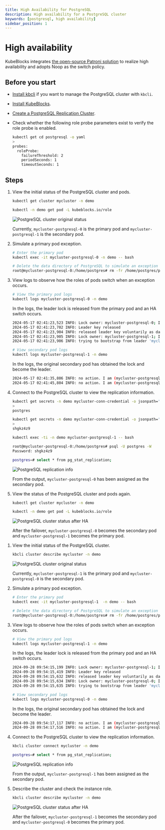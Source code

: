 ```yaml
---
title: High Availability for PostgreSQL
description: High availability for a PostgreSQL cluster
keywords: [postgresql, high availability]
sidebar_position: 1
---
```



# High availability

KubeBlocks integrates [the open-source Patroni solution](https://patroni.readthedocs.io/en/latest/) to realize high availability and adopts Noop as the switch policy.

## Before you start

* [Install kbcli](./../../installation/install-kbcli.md) if you want to manage the PostgreSQL cluster with `kbcli`.
* [Install KubeBlocks](./../../installation/install-kubeblocks.md).
* [Create a PostgreSQL Replication Cluster](./../cluster-management/create-and-connect-a-postgresql-cluster.md#create-a-postgresql-cluster).
* Check whether the following role probe parameters exist to verify the role probe is enabled.

    ```bash
    kubectl get cd postgresql -o yaml
    >
    probes:
      roleProbe:
        failureThreshold: 2
        periodSeconds: 1
        timeoutSeconds: 1
    ```

## Steps

<Tabs>

<TabItem value="kubectl" label="kubectl" default>

1. View the initial status of the PostgreSQL cluster and pods.

   ```bash
   kubectl get cluster mycluster -n demo

   kubectl -n demo get pod -L kubeblocks.io/role
   ```

   ![PostgreSQL cluster original status](/img/docs/api-ha-pg-original-status.png)

   Currently, `mycluster-postgresql-0` is the primary pod and `mycluster-postgresql-1` is the secondary pod.

2. Simulate a primary pod exception.

   ```bash
   # Enter the primary pod
   kubectl exec -it mycluster-postgresql-0 -n demo -- bash

   # Delete the data directory of PostgreSQL to simulate an exception
   root@mycluster-postgresql-0:/home/postgres# rm -fr /home/postgres/pgdata/pgroot/data
   ```

3. View logs to observe how the roles of pods switch  when an exception occurs.

   ```bash
   # View the primary pod logs
   kubectl logs mycluster-postgresql-0 -n demo
   ```

   In the logs, the leader lock is released from the primary pod and an HA switch occurs.

   ```bash
   2024-05-17 02:41:23,523 INFO: Lock owner: mycluster-postgresql-0; I am mycluster-postgresql-0
   2024-05-17 02:41:23,702 INFO: Leader key released
   2024-05-17 02:41:23,904 INFO: released leader key voluntarily as data dir empty and currently leader
   2024-05-17 02:41:23,905 INFO: Lock owner: mycluster-postgresql-1; I am mycluster-postgresql-0
   2024-05-17 02:41:23,906 INFO: trying to bootstrap from leader 'mycluster-postgresql-1'
   ```

   ```bash
   # View secondary pod logs
   kubectl logs mycluster-postgresql-1 -n demo
   ```

   In the logs, the original secondary pod has obtained the lock and become the leader.

   ```bash
   2024-05-17 02:41:35,806 INFO: no action. I am (mycluster-postgresql-1), the leader with the lock
   2024-05-17 02:41:45,804 INFO: no action. I am (mycluster-postgresql-1), the leader with the lock
   ```

4. Connect to the PostgreSQL cluster to view the replication information.

   ```bash
   kubectl get secrets -n demo mycluster-conn-credential -o jsonpath='{.data.username}' | base64 -d
   >
   postgres

   kubectl get secrets -n demo mycluster-conn-credential -o jsonpath='{.data.password}' | base64 -d
   >
   shgkz4z9

   kubectl exec -ti -n demo mycluster-postgresql-1 -- bash

   root@mycluster-postgresql-0:/home/postgres# psql -U postgres -W
   Password: shgkz4z9
   ```

   ```bash
   postgres=# select * from pg_stat_replication;
   ```

   ![PostgreSQL replication info](/img/docs/api-ha-pg-replication-info.png)

   From the output, `mycluster-postgresql-0` has been assigned as the secondary pod.

5. View the status of the PostgreSQL cluster and pods again.

   ```bash
   kubectl get cluster mycluster -n demo

   kubectl -n demo get pod -L kubeblocks.io/role
   ```

   ![PostgreSQL cluster status after HA](/img/docs/api-ha-pg-after.png)

   After the failover, `mycluster-postgresql-0` becomes the secondary pod and `mycluster-postgresql-1` becomes the primary pod.

</TabItem>

<TabItem value="kbcli" label="kbcli">

1. View the initial status of the PostgreSQL cluster.

   ```bash
   kbcli cluster describe mycluster -n demo
   ```

   ![PostgreSQL cluster original status](/img/docs/pgsql-ha-before.png)

   Currently, `mycluster-postgresql-1` is the primary pod and `mycluster-postgresql-0` is the secondary pod.

2. Simulate a primary pod exception.

   ```bash
   # Enter the primary pod
   kubectl exec -it mycluster-postgresql-1  -n demo -- bash

   # Delete the data directory of PostgreSQL to simulate an exception
   root@mycluster-postgresql-0:/home/postgres# rm -fr /home/postgres/pgdata/pgroot/data
   ```

3. View logs to observe how the roles of pods switch when an exception occurs.

   ```bash
   # View the primary pod logs
   kubectl logs mycluster-postgresql-1 -n demo
   ```

   In the logs, the leader lock is released from the primary pod and an HA switch occurs.

   ```bash
   2024-09-28 09:54:15,199 INFO: Lock owner: mycluster-postgresql-1; I am mycluster-postgresql-1
   2024-09-28 09:54:15,419 INFO: Leader key released
   2024-09-28 09:54:15,632 INFO: released leader key voluntarily as data dir empty and currently leader
   2024-09-28 09:54:15,634 INFO: Lock owner: mycluster-postgresql-0; I am mycluster-postgresql-1
   2024-09-28 09:54:15,635 INFO: trying to bootstrap from leader 'mycluster-postgresql-0'
   ```

   ```bash
   # View secondary pod logs
   kubectl logs mycluster-postgresql-0 -n demo
   ```

   In the logs, the original secondary pod has obtained the lock and become the leader.

   ```bash
   2024-09-28 09:54:17,117 INFO: no action. I am (mycluster-postgresql-0), the leader with the lock
   2024-09-28 09:54:17,516 INFO: no action. I am (mycluster-postgresql-0), the leader with the lock

   ```

4. Connect to the PostgreSQL cluster to view the replication information.

   ```bash
   kbcli cluster connect mycluster -n demo
   ```

   ```bash
   postgres=# select * from pg_stat_replication;
   ```

   ![PostgreSQL replication info](/img/docs/pgsql-ha-pg_stat_replication.png)

   From the output, `mycluster-postgresql-1` has been assigned as the secondary pod.

5. Describe the cluster and check the instance role.

   ```bash
   kbcli cluster describe mycluster -n demo
   ```

   ![PostgreSQL cluster status after HA](/img/docs/pgsql-ha-after.png)

   After the failover, `mycluster-postgresql-1` becomes the secondary pod and `mycluster-postgresql-0` becomes the primary pod.

</TabItem>

</Tabs>
